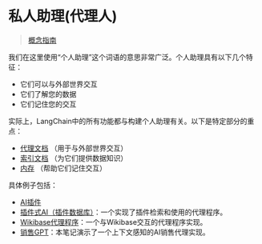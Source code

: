 私人助理(代理人)
=============================================================================================



> 
> 
> 
> [概念指南](https://docs.langchain.com/docs/use-cases/personal-assistants) 
> 
> 
> 
> 
> 



我们在这里使用“个人助理”这个词语的意思非常广泛。个人助理具有以下几个特征：
 


* 它们可以与外部世界交互
* 它们了解您的数据
* 它们记住您的交互



实际上，LangChain中的所有功能都与构建个人助理有关。以下是特定部分的重点：
 


* [代理文档](../modules/agents)
（用于与外部世界交互）
* [索引文档](../modules/indexes)
（为它们提供数据知识）
* [内存](../modules/memory)
（帮助它们记住交互）



具体例子包括：
 


* [AI插件](agents/custom_agent_with_plugin_retrieval)
* [插件式AI（插件数据库）](agents/custom_agent_with_plugin_retrieval_using_plugnplai)：一个实现了插件检索和使用的代理程序。
* [Wikibase代理程序](agents/wikibase_agent)：一个与Wikibase交互的代理程序实现。
* [销售GPT](agents/sales_agent_with_context)：本笔记演示了一个上下文感知的AI销售代理实现。